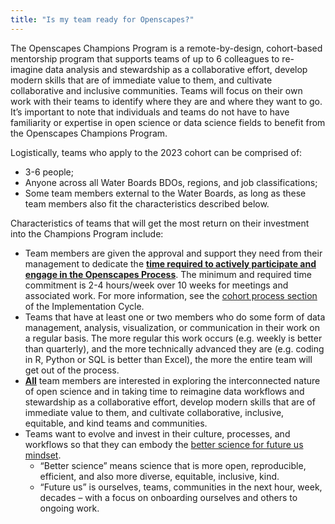 ```yaml
---
title: "Is my team ready for Openscapes?"
---
```


The Openscapes Champions Program is a remote-by-design, cohort-based mentorship program that supports teams of up to 6 colleagues to re-imagine data analysis and stewardship as a collaborative effort, develop modern skills that are of immediate value to them, and cultivate collaborative and inclusive communities. Teams will focus on their own work with their teams to identify where they are and where they want to go. It's important to note that individuals and teams do not have to have familiarity or expertise in open science or data science fields to benefit from the Openscapes Champions Program.

Logistically, teams who apply to the 2023 cohort can be comprised of:

-   3-6 people;
-   Anyone across all Water Boards BDOs, regions, and job classifications;
-   Some team members external to the Water Boards, as long as these team members also fit the characteristics described below.

Characteristics of teams that will get the most return on their investment into the Champions Program include:

-   Team members are given the approval and support they need from their management to dedicate the [**time required to actively participate and engage in the Openscapes Process**]{.underline}. The minimum and required time commitment is 2-4 hours/week over 10 weeks for meetings and associated work. For more information, see the [cohort process section](https://cawaterboarddatacenter.github.io/swrcb-openscapes/about_at_swrcb/implementation.html#cohort-process) of the Implementation Cycle.
-   Teams that have at least one or two members who do some form of data management, analysis, visualization, or communication in their work on a regular basis. The more regular this work occurs (e.g. weekly is better than quarterly), and the more technically advanced they are (e.g. coding in R, Python or SQL is better than Excel), the more the entire team will get out of the process.
-   [**All**]{.underline} team members are interested in exploring the interconnected nature of open science and in taking time to reimagine data workflows and stewardship as a collaborative effort, develop modern skills that are of immediate value to them, and cultivate collaborative, inclusive, equitable, and kind teams and communities.
-   Teams want to evolve and invest in their culture, processes, and workflows so that they can embody the [better science for future us mindset](https://www.openscapes.org/blog/2021/09/15/better-science-for-future-us/).
    -   "Better science" means science that is more open, reproducible, efficient, and also more diverse, equitable, inclusive, kind.
    -   "Future us" is ourselves, teams, communities in the next hour, week, decades -- with a focus on onboarding ourselves and others to ongoing work.

